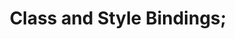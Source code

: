 ---
title: Class and Style Bindings;
description: Binding HTML classes and inline styles to elements in Vue.js
---